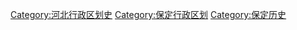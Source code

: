 [[Category:河北行政区划史|Category:河北行政区划史]]
[[Category:保定行政区划|Category:保定行政区划]]
[[Category:保定历史|Category:保定历史]]